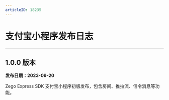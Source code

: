 ```yaml
---
articleID: 18235
---
```

<style>
.hthree{
    margin: 24px 0 20px !important;
    font-size: 16px !important;
    color: #232427 !important;
    font-weight: 600 !important;
    line-height: 1 !important;
    font-family: "PingFangSC-Medium";
}

</style>

# 支付宝小程序发布日志

- - -




## 1.0.0 版本

**发布日期：2023-09-20**


Zego Express SDK 支付宝小程序初版发布，包含房间、推拉流、信令消息等功能。

